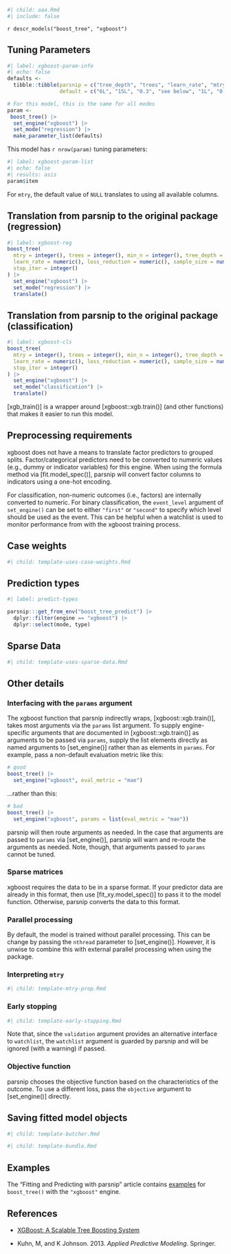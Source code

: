 ```r
#| child: aaa.Rmd
#| include: false
```

`r descr_models("boost_tree", "xgboost")`

## Tuning Parameters

```r
#| label: xgboost-param-info
#| echo: false
defaults <- 
  tibble::tibble(parsnip = c("tree_depth", "trees", "learn_rate", "mtry", "min_n", "loss_reduction", "sample_size", "stop_iter"),
                 default = c("6L", "15L", "0.3", "see below", "1L", "0.0", "1.0", "Inf"))

# For this model, this is the same for all modes
param <-
 boost_tree() |> 
  set_engine("xgboost") |> 
  set_mode("regression") |> 
  make_parameter_list(defaults)
```

This model has `r nrow(param)` tuning parameters:

```r
#| label: xgboost-param-list
#| echo: false
#| results: asis
param$item
```

For `mtry`, the default value of `NULL` translates to using all available columns.

## Translation from parsnip to the original package (regression)

```r
#| label: xgboost-reg
boost_tree(
  mtry = integer(), trees = integer(), min_n = integer(), tree_depth = integer(),
  learn_rate = numeric(), loss_reduction = numeric(), sample_size = numeric(),
  stop_iter = integer()
) |>
  set_engine("xgboost") |>
  set_mode("regression") |>
  translate()
```

## Translation from parsnip to the original package (classification)

```r
#| label: xgboost-cls
boost_tree(
  mtry = integer(), trees = integer(), min_n = integer(), tree_depth = integer(),
  learn_rate = numeric(), loss_reduction = numeric(), sample_size = numeric(),
  stop_iter = integer()
) |> 
  set_engine("xgboost") |> 
  set_mode("classification") |> 
  translate()
```

[xgb_train()] is a wrapper around [xgboost::xgb.train()] (and other functions) that makes it easier to run this model. 

## Preprocessing requirements

xgboost does not have a means to translate factor predictors to grouped splits. Factor/categorical predictors need to be converted to numeric values (e.g., dummy or indicator variables) for this engine. When using the formula method via [fit.model_spec()], parsnip will convert factor columns to indicators using a one-hot encoding.

For classification, non-numeric outcomes (i.e., factors) are internally converted to numeric. For binary classification, the `event_level` argument of `set_engine()` can be set to either `"first"` or `"second"` to specify which level should be used as the event. This can be helpful when a watchlist is used to monitor performance from with the xgboost training process.  

## Case weights

```r
#| child: template-uses-case-weights.Rmd
```

## Prediction types

```r
#| label: predict-types

parsnip:::get_from_env("boost_tree_predict") |>
  dplyr::filter(engine == "xgboost") |>
  dplyr::select(mode, type)

```

## Sparse Data

```r
#| child: template-uses-sparse-data.Rmd
```

## Other details

### Interfacing with the `params` argument

The xgboost function that parsnip indirectly wraps, [xgboost::xgb.train()], takes most arguments via the `params` list argument. To supply engine-specific arguments that are documented in [xgboost::xgb.train()] as arguments to be passed via `params`, supply the list elements directly as named arguments to [set_engine()] rather than as elements in `params`. For example, pass a non-default evaluation metric like this:

```r
# good
boost_tree() |>
  set_engine("xgboost", eval_metric = "mae")
```

...rather than this:

```r
# bad
boost_tree() |>
  set_engine("xgboost", params = list(eval_metric = "mae"))
```

parsnip will then route arguments as needed. In the case that arguments are passed to `params` via [set_engine()], parsnip will warn and re-route the arguments as needed. Note, though, that arguments passed to `params` cannot be tuned.

### Sparse matrices

xgboost requires the data to be in a sparse format. If your predictor data are already in this format, then use [fit_xy.model_spec()] to pass it to the model function. Otherwise, parsnip converts the data to this format. 

### Parallel processing

By default, the model is trained without parallel processing. This can be change by passing the `nthread` parameter to [set_engine()]. However, it is unwise to combine this with external parallel processing when using the \pkg{tune} package. 

### Interpreting `mtry`

```r
#| child: template-mtry-prop.Rmd
```

### Early stopping

```r
#| child: template-early-stopping.Rmd
```

Note that, since the `validation` argument provides an alternative interface to `watchlist`, the `watchlist` argument is guarded by parsnip and will be ignored (with a warning) if passed.

### Objective function

parsnip chooses the objective function based on the characteristics of the outcome. To use a different loss, pass the `objective` argument to [set_engine()] directly. 

## Saving fitted model objects

```r
#| child: template-butcher.Rmd
```

```r
#| child: template-bundle.Rmd
```

## Examples 

The "Fitting and Predicting with parsnip" article contains [examples](https://parsnip.tidymodels.org/articles/articles/Examples.html#boost-tree-xgboost) for `boost_tree()` with the `"xgboost"` engine.

## References

 - [XGBoost: A Scalable Tree Boosting System](https://arxiv.org/abs/1603.02754)
 
 - Kuhn, M, and K Johnson. 2013. _Applied Predictive Modeling_. Springer.
